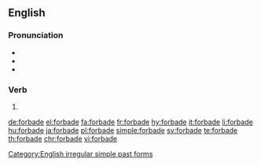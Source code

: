==English==

===Pronunciation===
* {{IPA|/fə(ɹ)ˈbæd/|/fə(ɹ)ˈbeɪd/|lang=en}}
* {{audio|en-us-forbade.ogg|Audio (US)|lang=en}}
* {{rhymes|eɪd|æd|lang=en}}

===Verb===
{{head|en|verb form}}

# {{en-simple past of|forbid}}

[[Category:English irregular simple past forms]]

[[de:forbade]]
[[el:forbade]]
[[fa:forbade]]
[[fr:forbade]]
[[hy:forbade]]
[[it:forbade]]
[[li:forbade]]
[[hu:forbade]]
[[ja:forbade]]
[[pl:forbade]]
[[simple:forbade]]
[[sv:forbade]]
[[te:forbade]]
[[th:forbade]]
[[chr:forbade]]
[[vi:forbade]]